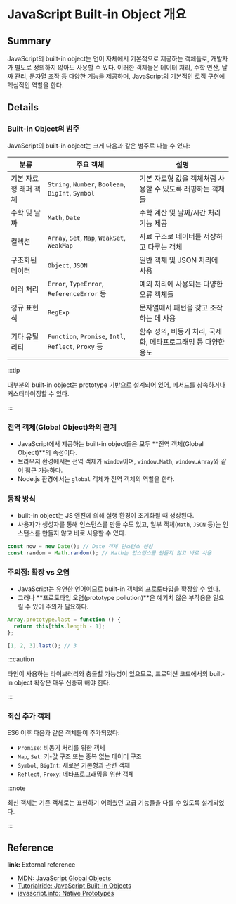 # JavaScript Built-in Object 개요

## Summary

JavaScript의 built-in object는 언어 자체에서 기본적으로 제공하는 객체들로, 개발자가 별도로 정의하지 않아도 사용할 수 있다. 이러한 객체들은 데이터 처리, 수학 연산, 날짜 관리, 문자열 조작 등 다양한 기능을 제공하며, JavaScript의 기본적인 로직 구현에 핵심적인 역할을 한다.

## Details

### Built-in Object의 범주

JavaScript의 built-in object는 크게 다음과 같은 범주로 나눌 수 있다:

| 분류 | 주요 객체 | 설명 |
| --- | --- | --- |
| 기본 자료형 래퍼 객체 | `String`, `Number`, `Boolean`, `BigInt`, `Symbol` | 기본 자료형 값을 객체처럼 사용할 수 있도록 래핑하는 객체들 |
| 수학 및 날짜 | `Math`, `Date` | 수학 계산 및 날짜/시간 처리 기능 제공 |
| 컬렉션 | `Array`, `Set`, `Map`, `WeakSet`, `WeakMap` | 자료 구조로 데이터를 저장하고 다루는 객체 |
| 구조화된 데이터 | `Object`, `JSON` | 일반 객체 및 JSON 처리에 사용 |
| 에러 처리 | `Error`, `TypeError`, `ReferenceError` 등 | 예외 처리에 사용되는 다양한 오류 객체들 |
| 정규 표현식 | `RegExp` | 문자열에서 패턴을 찾고 조작하는 데 사용 |
| 기타 유틸리티 | `Function`, `Promise`, `Intl`, `Reflect`, `Proxy` 등 | 함수 정의, 비동기 처리, 국제화, 메타프로그래밍 등 다양한 용도 |

:::tip 

대부분의 built-in object는 prototype 기반으로 설계되어 있어, 메서드를 상속하거나 커스터마이징할 수 있다. 

:::

### 전역 객체(Global Object)와의 관계

- JavaScript에서 제공하는 built-in object들은 모두 **전역 객체(Global Object)**의 속성이다.
- 브라우저 환경에서는 전역 객체가 `window`이며, `window.Math`, `window.Array`와 같이 접근 가능하다.
- Node.js 환경에서는 `global` 객체가 전역 객체의 역할을 한다.

### 동작 방식

- built-in object는 JS 엔진에 의해 실행 환경이 초기화될 때 생성된다.
- 사용자가 생성자를 통해 인스턴스를 만들 수도 있고, 일부 객체(`Math`, `JSON` 등)는 인스턴스를 만들지 않고 바로 사용할 수 있다.

```js
const now = new Date(); // Date 객체 인스턴스 생성
const random = Math.random(); // Math는 인스턴스를 만들지 않고 바로 사용
```

### 주의점: 확장 vs 오염

- JavaScript는 유연한 언어이므로 built-in 객체의 프로토타입을 확장할 수 있다.
- 그러나 **프로토타입 오염(prototype pollution)**은 예기치 않은 부작용을 일으킬 수 있어 주의가 필요하다.

```js
Array.prototype.last = function () {
  return this[this.length - 1];
};

[1, 2, 3].last(); // 3
```

:::caution 

타인이 사용하는 라이브러리와 충돌할 가능성이 있으므로, 프로덕션 코드에서의 built-in object 확장은 매우 신중히 해야 한다. 

:::

### 최신 추가 객체

ES6 이후 다음과 같은 객체들이 추가되었다:

- `Promise`: 비동기 처리를 위한 객체
- `Map`, `Set`: 키-값 구조 또는 중복 없는 데이터 구조
- `Symbol`, `BigInt`: 새로운 기본형과 관련 객체
- `Reflect`, `Proxy`: 메타프로그래밍을 위한 객체

:::note 

최신 객체는 기존 객체로는 표현하기 어려웠던 고급 기능들을 다룰 수 있도록 설계되었다. 

:::

## Reference

**link:** External reference

- [MDN: JavaScript Global Objects](https://developer.mozilla.org/en-US/docs/Web/JavaScript/Reference/Global_Objects)
- [Tutorialride: JavaScript Built-in Objects](https://www.tutorialride.com/javascript/javascript-built-in-objects.htm#google_vignette)
- [javascript.info: Native Prototypes](https://ko.javascript.info/extend-natives)
